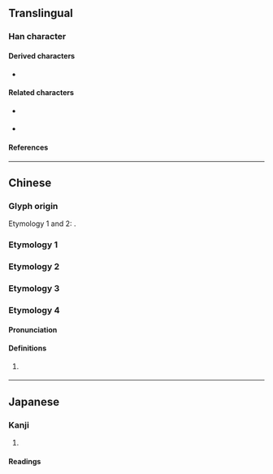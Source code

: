 {{also|嘆|歎}}
{{character info}}
==Translingual==

===Han character===
{{Han char|rn=30|rad=口|as=02|sn=5|four=67040|canj=RE|ids=⿰口又}}

====Derived characters====
* {{l|mul|[[𡊙]], [[𠭵]], [[𠼡]]}}

====Related characters====
* {{l|mul|嘆}} {{q|[[Traditional Chinese]]}}
* {{l|mul|歎}} {{q|[[w:Variant Chinese character|Variant]] [[Traditional Chinese|traditional form]] of {{l|mul|嘆}} in Mainland China}}

====References====
{{Han ref|kx=0174.091|dkj=03265|dj=0386.050|hdz=10575.040|uh=53F9}}

----

==Chinese==

===Glyph origin===
; Etymology 1 and 2: {{Han simp|嘆|f=𦰩|t=又}}.

===Etymology 1===
{{zh-see|嘆}}

===Etymology 2===
{{zh-see|歎|s|one of 24 [[w:literary genre|literary genre]]s from the [[w:Zhou dynasty|Zhou dynasty]], etc.}}

===Etymology 3===
{{zh-see|又|hv}}

===Etymology 4===
{{zh-forms}}

====Pronunciation====
{{zh-pron
|m=yǐ
|cat=
}}

====Definitions====
{{zh-hanzi}}

# {{zh-hd}} {{uncertain|zh|nohypothesis=1}}

----

==Japanese==

===Kanji===
{{ja-kanji|grade=|rs=口02}}

# {{rfdef|ja|sort=口02}}

====Readings====
{{ja-readings
|on=ゆう
|kun=いう
}}